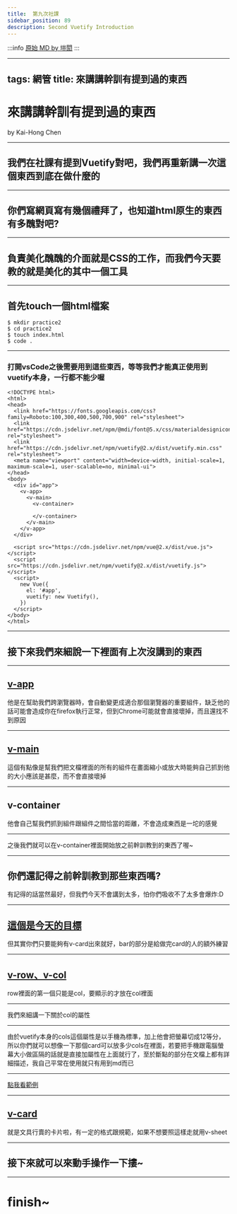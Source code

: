 ---
title:  第九次社課
sidebar_position: 89
description: Second Vuetify Introduction
---

:::info
[原始 MD by 塏閎](https://hackmd.io/@D6jMLi9nQ3iC-a12lj8HRg/HJZrUFwoD#/)
:::

---
tags: 網管
title: 來講講幹訓有提到過的東西
---
# 來講講幹訓有提到過的東西
by Kai-Hong Chen

---

## 我們在社課有提到Vuetify對吧，我們再重新講一次這個東西到底在做什麼的

----

## 你們寫網頁寫有幾個禮拜了，也知道html原生的東西有多醜對吧?

----

## 負責美化醜醜的介面就是CSS的工作，而我們今天要教的就是美化的其中一個工具

----

## 首先touch一個html檔案
```bash=
$ mkdir practice2
$ cd practice2
$ touch index.html
$ code .
```

----

### 打開vsCode之後需要用到這些東西，等等我們才能真正使用到vuetify本身，一行都不能少喔
```htmlembedded=
<!DOCTYPE html>
<html>
<head>
  <link href="https://fonts.googleapis.com/css?family=Roboto:100,300,400,500,700,900" rel="stylesheet">
  <link href="https://cdn.jsdelivr.net/npm/@mdi/font@5.x/css/materialdesignicons.min.css" rel="stylesheet">
  <link href="https://cdn.jsdelivr.net/npm/vuetify@2.x/dist/vuetify.min.css" rel="stylesheet">
  <meta name="viewport" content="width=device-width, initial-scale=1, maximum-scale=1, user-scalable=no, minimal-ui">
</head>
<body>
  <div id="app">
    <v-app>
      <v-main>
        <v-container>
        
        </v-container>
      </v-main>
    </v-app>
  </div>

  <script src="https://cdn.jsdelivr.net/npm/vue@2.x/dist/vue.js"></script>
  <script src="https://cdn.jsdelivr.net/npm/vuetify@2.x/dist/vuetify.js"></script>
  <script>
    new Vue({
      el: '#app',
      vuetify: new Vuetify(),
    })
  </script>
</body>
</html>

```

---

## 接下來我們來細說一下裡面有上次沒講到的東西

----

## [v-app](https://vuetifyjs.com/zh-Hans/components/application/)
他是在幫助我們跨瀏覽器時，會自動變更成適合那個瀏覽器的重要組件，缺乏他的話可能會造成你在firefox執行正常，但到Chrome可能就會直接壞掉，而且還找不到原因

----

## [v-main](https://vuetifyjs.com/zh-Hans/components/application/)
這個有點像是幫我們把文檔裡面的所有的組件在畫面縮小或放大時能夠自己抓到他的大小應該是甚麼，而不會直接壞掉

----

## v-container
他會自己幫我們抓到組件跟組件之間恰當的距離，不會造成東西是一坨的感覺

---

之後我們就可以在v-container裡面開始放之前幹訓教到的東西了喔~

---

## 你們還記得之前幹訓教到那些東西嗎?
有記得的話當然最好，但我們今天不會講到太多，怕你們吸收不了太多會爆炸:D

---

## [這個是今天的目標](https://vuetifyjs.com/zh-Hans/examples/wireframes/extended-toolbar/)
但其實你們只要能夠有v-card出來就好，bar的部分是給做完card的人的額外練習

----

## [v-row、v-col](https://vuetifyjs.com/zh-Hans/components/grids/)
row裡面的第一個只能是col，要顯示的才放在col裡面

----

我們來細講一下關於col的屬性

----

由於vuetify本身的cols這個屬性是以手機為標準，加上他會把螢幕切成12等分，所以你們就可以想像一下那個card可以放多少cols在裡面，若要把手機跟電腦螢幕大小做區隔的話就是直接加屬性在上面就行了，至於斷點的部分在文檔上都有詳細描述，我自己平常在使用就只有用到md而已

----

[點我看範例](https://codepen.io/pen/?editors=1010)

----

## [v-card](https://vuetifyjs.com/zh-Hans/components/cards/)
就是文具行賣的卡片啦，有一定的格式跟規範，如果不想要照這樣走就用v-sheet

----

## 接下來就可以來動手操作一下摟~

---

# finish~



